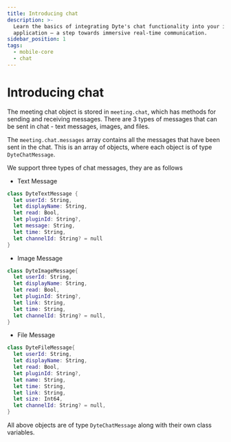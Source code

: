 ```yaml
---
title: Introducing chat
description: >-
  Learn the basics of integrating Dyte's chat functionality into your iOS
  application – a step towards immersive real-time communication.
sidebar_position: 1
tags:
  - mobile-core
  - chat
---
```


# Introducing chat

The meeting chat object is stored in `meeting.chat`, which has methods for sending and receiving messages. There are 3 types of messages that can be sent in chat - text messages, images, and files.

The `meeting.chat.messages` array contains all the messages that have been sent
in the chat. This is an array of objects, where each object is of type
`DyteChatMessage`.

We support three types of chat messages, they are as follows

- Text Message

```swift
class DyteTextMessage {
  let userId: String,
  let displayName: String,
  let read: Bool,
  let pluginId: String?,
  let message: String,
  let time: String,
  let channelId: String? = null
}
```

- Image Message

```swift
class DyteImageMessage{
  let userId: String,
  let displayName: String,
  let read: Bool,
  let pluginId: String?,
  let link: String,
  let time: String,
  let channelId: String? = null,
}
```

- File Message

```swift
class DyteFileMessage{
  let userId: String,
  let displayName: String,
  let read: Bool,
  let pluginId: String?,
  let name: String,
  let time: String,
  let link: String,
  let size: Int64,
  let channelId: String? = null,
}
```

All above objects are of type `DyteChatMessage` along with their own class
variables.
